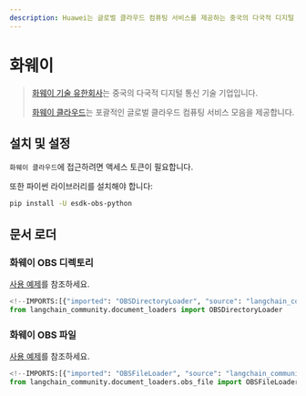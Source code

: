 ```yaml
---
description: Huawei는 글로벌 클라우드 컴퓨팅 서비스를 제공하는 중국의 다국적 디지털 통신 기술 기업입니다. 설치 및 설정 방법을 안내합니다.
---
```


# 화웨이

> [화웨이 기술 유한회사](https://www.huawei.com/)는 중국의 다국적 디지털 통신 기술 기업입니다.
> 
> [화웨이 클라우드](https://www.huaweicloud.com/intl/en-us/product/)는 포괄적인 글로벌 클라우드 컴퓨팅 서비스 모음을 제공합니다.

## 설치 및 설정

`화웨이 클라우드`에 접근하려면 액세스 토큰이 필요합니다.

또한 파이썬 라이브러리를 설치해야 합니다:

```bash
pip install -U esdk-obs-python
```


## 문서 로더

### 화웨이 OBS 디렉토리

[사용 예제](/docs/integrations/document_loaders/huawei_obs_directory)를 참조하세요.

```python
<!--IMPORTS:[{"imported": "OBSDirectoryLoader", "source": "langchain_community.document_loaders", "docs": "https://api.python.langchain.com/en/latest/document_loaders/langchain_community.document_loaders.obs_directory.OBSDirectoryLoader.html", "title": "Huawei"}]-->
from langchain_community.document_loaders import OBSDirectoryLoader
```


### 화웨이 OBS 파일

[사용 예제](/docs/integrations/document_loaders/huawei_obs_file)를 참조하세요.

```python
<!--IMPORTS:[{"imported": "OBSFileLoader", "source": "langchain_community.document_loaders.obs_file", "docs": "https://api.python.langchain.com/en/latest/document_loaders/langchain_community.document_loaders.obs_file.OBSFileLoader.html", "title": "Huawei"}]-->
from langchain_community.document_loaders.obs_file import OBSFileLoader
```